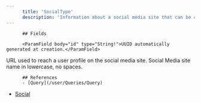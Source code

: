 ```yaml
---
      title: 'SocialType'
      description: 'Information about a social media site that can be created as a Social.'
---
```

          
          ## Fields
          
          <ParamField body="id" type="String!">UUID automatically generated at creation.</ParamField>
<ParamField body="link" type="String!">URL used to reach a user profile on the social media site.</ParamField>
<ParamField body="type" type="String!">Social Media site name in lowercase, no spaces.</ParamField>
          
          ## References
          - [Query](/user/Queries/Query)
- [Social](/user/Objects/Social)
      